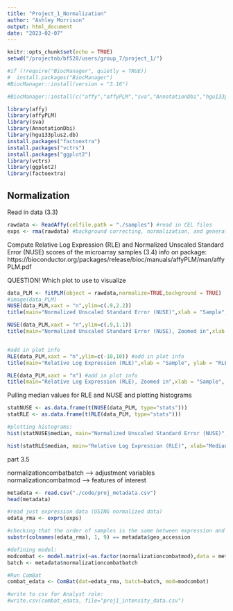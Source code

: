 ```yaml
---
title: "Project_1_Normalization"
author: "Ashley Morrison"
output: html_document
date: "2023-02-07"
---
```


```r
knitr::opts_chunk$set(echo = TRUE)
setwd("/projectnb/bf528/users/group_7/project_1/")

#if (!require("BiocManager", quietly = TRUE))
#  install.packages("BiocManager")
#BiocManager::install(version = "3.16")

#BiocManager::install(c("affy","affyPLM","sva","AnnotationDbi","hgu133plus2.db"))

library(affy)
library(affyPLM)
library(sva)
library(AnnotationDbi)
library(hgu133plus2.db)
install.packages("factoextra")
install.packages("vctrs")
install.packages("ggplot2")
library(vctrs)
library(ggplot2)
library(factoextra)

```

## Normalization

Read in data (3.3)
```r
rawdata <- ReadAffy(celfile.path = "./samples") #read in CEL files
exps <- rma(rawdata) #background correcting, normalization, and generation expression for CEL files

```

Compute Relative Log Expression (RLE) and Normalized Unscaled Standard Error (NUSE) scores of the microarray samples (3.4)
info on package: https://bioconductor.org/packages/release/bioc/manuals/affyPLM/man/affyPLM.pdf

QUESTION! Which plot to use to visualize
```r
data_PLM <- fitPLM(object = rawdata,normalize=TRUE,background = TRUE)
#image(data_PLM)
NUSE(data_PLM,xaxt = "n",ylim=c(.9,2.2))
title(main="Normalized Unscaled Standard Error (NUSE)",xlab = "Sample", ylab = "NUSE")

NUSE(data_PLM,xaxt = "n",ylim=c(.9,1.1))
title(main="Normalized Unscaled Standard Error (NUSE), Zoomed in",xlab = "Sample", ylab = "NUSE")


#add in plot info
RLE(data_PLM,xaxt = "n",ylim=c(-10,10)) #add in plot info
title(main="Relative Log Expression (RLE)",xlab = "Sample", ylab = "RLE")

RLE(data_PLM,xaxt = "n") #add in plot info
title(main="Relative Log Expression (RLE), Zoomed in",xlab = "Sample", ylab = "RLE")

```

Pulling median values for RLE and NUSE and plotting histograms
```r
statNUSE <- as.data.frame(t(NUSE(data_PLM, type="stats")))
statRLE <- as.data.frame(t(RLE(data_PLM, type="stats")))

#plotting histograms:
hist(statNUSE$median, main="Normalized Unscaled Standard Error (NUSE)",xlab = "Median Standard Error")

hist(statRLE$median, main="Relative Log Expression (RLE)", xlab="Median RLE")
```

part 3.5

normalizationcombatbatch --> adjustment variables
normalizationcombatmod --> features of interest

```r
metadata <- read.csv("./code/proj_metadata.csv")
head(metadata)

#read just expression data (USING normalized data)
edata_rma <- exprs(exps)

#checking that the order of samples is the same between expression and metadata
substr(colnames(edata_rma), 1, 9) == metadata$geo_accession

#defining model:
modcombat <- model.matrix(~as.factor(normalizationcombatmod),data = metadata)
batch <- metadata$normalizationcombatbatch

#Run ComBat
combat_edata <- ComBat(dat=edata_rma, batch=batch, mod=modcombat)

#write to csv for Analyst role:
#write.csv(combat_edata, file="proj1_intensity_data.csv")
```
